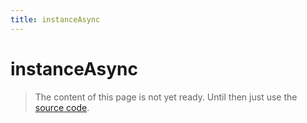 ```yaml
---
title: instanceAsync
---
```


# instanceAsync

> The content of this page is not yet ready. Until then just use the [source code](https://github.com/fabian-hiller/valibot/blob/main/library/src/schemas/instance/instanceAsync.ts).
